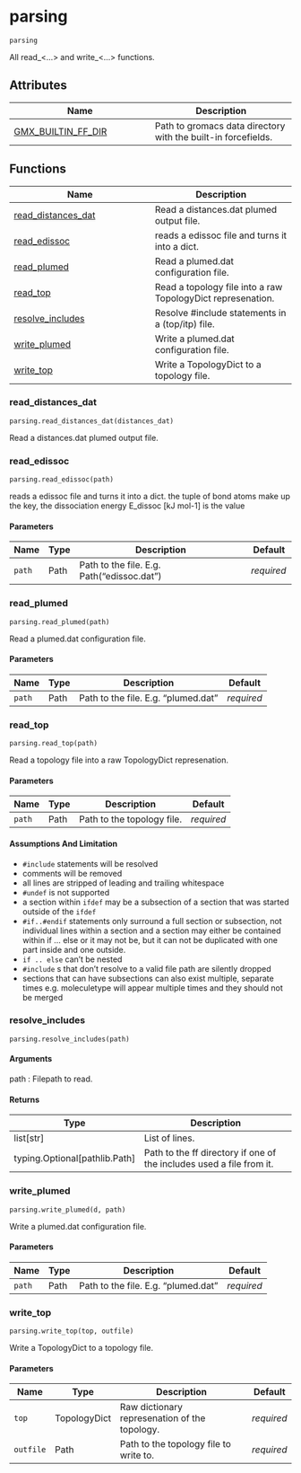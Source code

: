 # parsing { #kimmdy.parsing }

`parsing`

All read_<...> and write_<...> functions.

## Attributes

| Name | Description |
| --- | --- |
| [GMX_BUILTIN_FF_DIR](#kimmdy.parsing.GMX_BUILTIN_FF_DIR) | Path to gromacs data directory with the built-in forcefields. |

## Functions

| Name | Description |
| --- | --- |
| [read_distances_dat](#kimmdy.parsing.read_distances_dat) | Read a distances.dat plumed output file. |
| [read_edissoc](#kimmdy.parsing.read_edissoc) | reads a edissoc file and turns it into a dict. |
| [read_plumed](#kimmdy.parsing.read_plumed) | Read a plumed.dat configuration file. |
| [read_top](#kimmdy.parsing.read_top) | Read a topology file into a raw TopologyDict represenation. |
| [resolve_includes](#kimmdy.parsing.resolve_includes) | Resolve #include statements in a (top/itp) file. |
| [write_plumed](#kimmdy.parsing.write_plumed) | Write a plumed.dat configuration file. |
| [write_top](#kimmdy.parsing.write_top) | Write a TopologyDict to a topology file. |

### read_distances_dat { #kimmdy.parsing.read_distances_dat }

`parsing.read_distances_dat(distances_dat)`

Read a distances.dat plumed output file.

### read_edissoc { #kimmdy.parsing.read_edissoc }

`parsing.read_edissoc(path)`

reads a edissoc file and turns it into a dict.
the tuple of bond atoms make up the key,
the dissociation energy E_dissoc [kJ mol-1] is the value

#### Parameters

| Name   | Type   | Description                                | Default    |
|--------|--------|--------------------------------------------|------------|
| `path` | Path   | Path to the file. E.g. Path("edissoc.dat") | _required_ |

### read_plumed { #kimmdy.parsing.read_plumed }

`parsing.read_plumed(path)`

Read a plumed.dat configuration file.

#### Parameters

| Name   | Type   | Description                         | Default    |
|--------|--------|-------------------------------------|------------|
| `path` | Path   | Path to the file. E.g. "plumed.dat" | _required_ |

### read_top { #kimmdy.parsing.read_top }

`parsing.read_top(path)`

Read a topology file into a raw TopologyDict represenation.

#### Parameters

| Name   | Type   | Description                | Default    |
|--------|--------|----------------------------|------------|
| `path` | Path   | Path to the topology file. | _required_ |

#### Assumptions And Limitation

- `#include` statements will be resolved
- comments will be removed
- all lines are stripped of leading and trailing whitespace
- `#undef` is not supported
- a section within `ifdef` may be a subsection of a section that was started
  outside of the `ifdef`
- `#if..#endif` statements only surround a full section or subsection,
  not individual lines within a section and
  a section may either be contained within if ... else or it may not be,
  but it can not be duplicated with one part inside and one outside.
- `if .. else` can't be nested
- ``#include`` s that don't resolve to a valid file path are silently dropped
- sections that can have subsections can also exist multiple, separate times
  e.g. moleculetype will appear multiple times and they should not be merged

### resolve_includes { #kimmdy.parsing.resolve_includes }

`parsing.resolve_includes(path)`

#### Arguments

path :
    Filepath to read.

#### Returns

| Type                            | Description                                                          |
|---------------------------------|----------------------------------------------------------------------|
| list\[str\]                     | List of lines.                                                       |
| typing.Optional\[pathlib.Path\] | Path to the ff directory if one of the includes used a file from it. |

### write_plumed { #kimmdy.parsing.write_plumed }

`parsing.write_plumed(d, path)`

Write a plumed.dat configuration file.

#### Parameters

| Name   | Type   | Description                         | Default    |
|--------|--------|-------------------------------------|------------|
| `path` | Path   | Path to the file. E.g. "plumed.dat" | _required_ |

### write_top { #kimmdy.parsing.write_top }

`parsing.write_top(top, outfile)`

Write a TopologyDict to a topology file.

#### Parameters

| Name      | Type         | Description                                   | Default    |
|-----------|--------------|-----------------------------------------------|------------|
| `top`     | TopologyDict | Raw dictionary represenation of the topology. | _required_ |
| `outfile` | Path         | Path to the topology file to write to.        | _required_ |